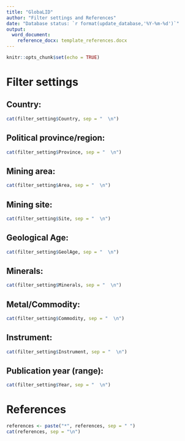```yaml
---
title: "GlobaLID"
author: "Filter settings and References"
date: "Database status: `r format(update_database,'%Y-%m-%d')`"
output: 
  word_document:
    reference_docx: template_references.docx
---
```


```r
knitr::opts_chunk$set(echo = TRUE)

```

# Filter settings

## Country:
```r
cat(filter_setting$Country, sep = "  \n")
```

## Political province/region:
```r
cat(filter_setting$Province, sep = "  \n")
```

## Mining area:
```r
cat(filter_setting$Area, sep = "  \n")
```

## Mining site:
```r
cat(filter_setting$Site, sep = "  \n")
```

## Geological Age:
```r
cat(filter_setting$GeolAge, sep = "  \n")
```

## Minerals:
```r
cat(filter_setting$Minerals, sep = "  \n")
```

## Metal/Commodity:
```r
cat(filter_setting$Commodity, sep = "  \n")
```

## Instrument:
```r
cat(filter_setting$Instrument, sep = "  \n")
```

## Publication year (range):
```r
cat(filter_setting$Year, sep = "  \n")
```

# References
```r
references <- paste("*", references, sep = " ")
cat(references, sep = "\n")
```
